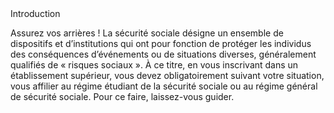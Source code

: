 

<CustomTitle tag="h1" >
    Introduction
</CustomTitle>
 



<CustomImage2 src={img} alt="logement" width={500} height={500} center={true} />


Assurez vos arrières ! La sécurité sociale désigne un ensemble de dispositifs et d’institutions
qui ont pour fonction de protéger les individus des conséquences d’événements ou de
situations diverses, généralement qualifiés de « risques sociaux ». À ce titre, en vous
inscrivant dans un établissement supérieur, vous devez obligatoirement suivant votre
situation, vous affilier au régime étudiant de la sécurité sociale ou au régime général de
sécurité sociale. Pour ce faire, laissez-vous guider.